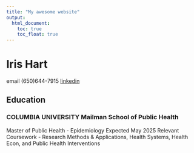 ```yaml
---
title: "My awesome website"
output: 
  html_document:
    toc: true
    toc_float: true
---
```



# Iris Hart

email (650)644-7915 [linkedin](https://www.linkedin.com/in/irishart/)

## Education
### COLUMBIA UNIVERSITY Mailman School of Public Health
Master of Public Health - Epidemiology Expected May 2025
Relevant Coursework - Research Methods & Applications, Health Systems, Health Econ, and Public Health Interventions